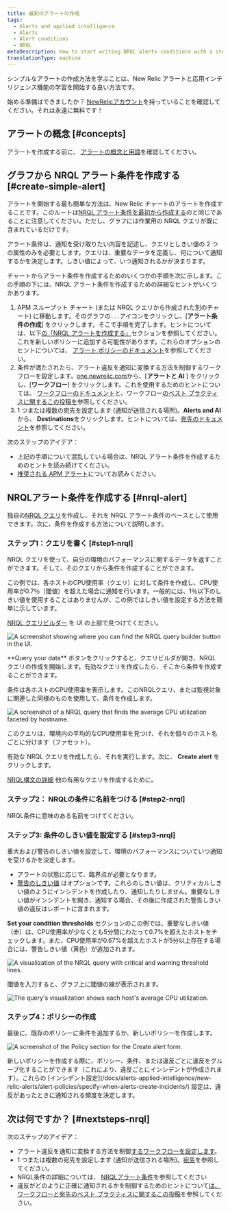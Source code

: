 ```yaml
---
title: 最初のアラートの作成
tags:
  - Alerts and applied intelligence
  - Alerts
  - Alert conditions
  - NRQL
metaDescription: How to start writing NRQL alerts conditions with a step-by-step user case.
translationType: machine
---
```







シンプルなアラートの作成方法を学ぶことは、New Relic アラートと応用インテリジェンス機能の学習を開始する良い方法です。

始める準備はできましたか？ [NewRelicアカウント](https://newrelic.com/signup)を持っていることを確認してください。それは永遠に無料です！

## アラートの概念 [#concepts]

アラートを作成する前に、 [アラートの概念と用語](/docs/alerts-applied-intelligence/applied-intelligence/incident-intelligence/basic-alerting-concepts)を確認してください。

## グラフから NRQL アラート条件を作成する [#create-simple-alert]

アラートを開始する最も簡単な方法は、New Relic チャートのアラートを作成することです。このルートは[NRQL アラート条件を最初から作成する](/docs/alerts-applied-intelligence/new-relic-alerts/alert-conditions/create-nrql-alert-conditions)のと同じであることに注意してください。ただし、グラフには作業用の NRQL クエリが既に含まれているだけです。

アラート条件は、通知を受け取りたい内容を記述し、クエリとしきい値の 2 つの属性のみを必要とします。クエリは、重要なデータを定義し、何について通知するかを決定します。しきい値によって、いつ通知されるかが決まります。

チャートからアラート条件を作成するためのいくつかの手順を次に示します。この手順の下には、NRQL アラート条件を作成するための詳細なヒントがいくつかあります。

1. APM スループット チャート (または NRQL クエリから作成された別のチャート) に移動します。そのグラフの`...`アイコンをクリックし、\[**アラート条件の作成**] をクリックします。そこで手順を完了します。ヒントについては、以下[の「NRQL アラートを作成する」](#nrql-alert)セクションを参照してください。これを新しいポリシーに追加する可能性があります。これらのオプションのヒントについては、 [アラート ポリシーのドキュメント](/docs/alerts-applied-intelligence/new-relic-alerts/alert-policies/specify-when-alerts-create-incidents/#preference-policy)を参照してください。
2. 条件が満たされたら、アラート違反を通知に変換する方法を制御するワークフローを設定します。[one.newrelic.com](https://one.newrelic.com)から、\[**アラートと AI** ] をクリックし、\[**ワークフロー**] をクリックします。これを使用するためのヒントについては、 [ワークフローのドキュメント](/docs/alerts-applied-intelligence/applied-intelligence/incident-workflows/incident-workflows)と、ワークフロー[のベスト プラクティスに関するこの投稿を](https://discuss.newrelic.com/t/relic-solution-patterns-for-implementing-alerts-workflows/188605)参照してください。
3. 1 つまたは複数の宛先を設定します (通知が送信される場所)。**Alerts and AI**から、 **Destinations**をクリックします。ヒントについては、[宛先のドキュメント](/docs/alerts-applied-intelligence/notifications/destinations)を参照してください。

次のステップのアイデア：

* 上記の手順について混乱している場合は、NRQL アラート条件を作成するためのヒントを読み続けてください。
* [推奨される APM アラート](/docs/alerts-applied-intelligence/new-relic-alerts/get-started/condition-recommendations)についてお読みください。

## NRQLアラート条件を作成する [#nrql-alert]

独自の[NRQL クエリ](/docs/query-your-data/nrql-new-relic-query-language/get-started/introduction-nrql-new-relics-query-language)を作成し、それを NRQL アラート条件のベースとして使用できます。次に、条件を作成する方法について説明します。

### ステップ1：クエリを書く [#step1-nrql]

NRQL クエリを使って、自分の環境のパフォーマンスに関するデータを返すことができます。そして、そのクエリから条件を作成することができます。

この例では、各ホストのCPU使用率（クエリ）に対して条件を作成し、CPU使用率が0.7％（閾値）を超えた場合に通知を行います。一般的には、1％以下のしきい値を使用することはありませんが、この例ではしきい値を設定する方法を簡単に示しています。

[NRQL クエリビルダー](/docs/query-your-data/explore-query-data/query-builder/use-advanced-nrql-mode-query-data/) を UI の上部で見つけてください。

<img
  title="A screenshot showing where you can find the NRQL query builder button in the UI."
  alt="A screenshot showing where you can find the NRQL query builder button in the UI."
  src={querybuilderAccess}
/>

<figcaption>
  **Query your data** ボタンをクリックすると、クエリビルダが開き、NRQL クエリの作成を開始します。有効なクエリを作成したら、そこから条件を作成することができます。
</figcaption>

条件は各ホストのCPU使用率を表示します。このNRQLクエリ、または監視対象に関連した同様のものを使用して、条件を作成します。

<img
  title="A screenshot of a NRQL query that finds the average CPU utilization faceted by hostname."
  alt="A screenshot of a NRQL query that finds the average CPU utilization faceted by hostname."
  src={nrqlQuery}
/>

<figcaption>
  このクエリは、環境内の平均的なCPU使用率を見つけ、それを個々のホスト名ごとに分けます（ファセット）。
</figcaption>

有効な NRQL クエリを作成したら、それを実行します。次に、 **Create alert** をクリックします。

[NRQL構文の詳細](/docs/query-your-data/nrql-new-relic-query-language/get-started/introduction-nrql-new-relics-query-language/#syntax) 他の有用なクエリを作成するために。

### ステップ2： NRQLの条件に名前をつける [#step2-nrql]

NRQL条件に意味のある名前をつけてください。

### ステップ3: 条件のしきい値を設定する [#step3-nrql]

重大および警告のしきい値を設定して、環境のパフォーマンスについていつ通知を受けるかを決定します。

* アラートの状態に応じて、臨界点が必要となります。
* [警告のしきい値](/docs/alerts-applied-intelligence/new-relic-alerts/alert-conditions/set-thresholds-alert-condition/#threshold-levels) はオプションです。これらのしきい値は、クリティカルしきい値のようにインシデントを作成したり、通知したりしません。重要なしきい値がインシデントを開き、通知する場合、その後に作成された警告しきい値の違反はレポートに含まれます。

**Set your condition thresholds** セクションのこの例では、重要なしきい値（赤）は、CPU使用率が少なくとも5分間にわたって0.7%を超えたホストをチェックします。また、CPU使用率が0.67%を超えたホストが5分以上存在する場合には、警告しきい値（黄色）が追加されます。

<img
  title="A visualization of the NRQL query with critical and warning threshold lines."
  alt="A visualization of the NRQL query with critical and warning threshold lines."
  src={nrqlSetThreshold}
/>

閾値を入力すると、グラフ上に閾値の線が表示されます。

<img
  title="The query's visualization shows each host's average CPU utilization."
  alt="The query's visualization shows each host's average CPU utilization."
  src={showNrqlGraph}
/>

### ステップ4：ポリシーの作成

最後に、既存のポリシーに条件を追加するか、新しいポリシーを作成します。

<img
  title="A screenshot of the Policy section for the Create alert form."
  alt="A screenshot of the Policy section for the Create alert form."
  src={nrqlCreatePolicy}
/>

<figcaption>
  新しいポリシーを作成する際に、ポリシー、条件、または違反ごとに違反をグループ化することができます（これにより、違反ごとにインシデントが作成されます）。これらの [インシデント設定](/docs/alerts-applied-intelligence/new-relic-alerts/alert-policies/specify-when-alerts-create-incidents/) 設定は、違反があったときに通知される頻度を決定します。
</figcaption>

## 次は何ですか？ [#nextsteps-nrql]

次のステップのアイデア：

* アラート違反を通知に変換する方法を制御[するワークフローを設定します](/docs/alerts-applied-intelligence/applied-intelligence/incident-workflows/incident-workflows)。
* 1 つまたは複数の宛先を設定します (通知が送信される場所)。[宛先](/docs/alerts-applied-intelligence/notifications/destinations)を参照してください。
* NRQL条件の詳細については、 [NRQLアラート条件](/docs/alerts-applied-intelligence/new-relic-alerts/alert-conditions/create-nrql-alert-conditions)を参照してください
* 違反がどのように正確に通知されるかを制御するためのヒントについて[は、ワークフローと宛先のベスト プラクティスに関するこの投稿](https://discuss.newrelic.com/t/relic-solution-patterns-for-implementing-alerts-workflows/188605)を参照してください。